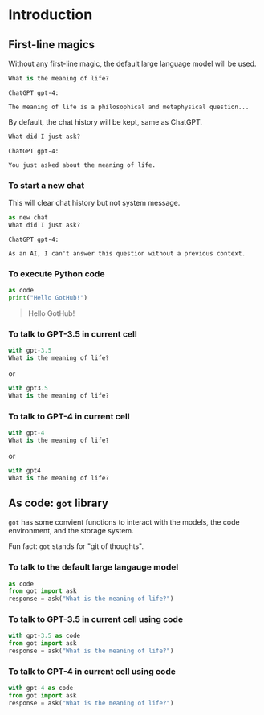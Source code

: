 # Introduction

## First-line magics

Without any first-line magic, the default large language model will be used.

```python
What is the meaning of life?
```

```
ChatGPT gpt-4:

The meaning of life is a philosophical and metaphysical question...
```

By default, the chat history will be kept, same as ChatGPT.

```python
What did I just ask?
```

```
ChatGPT gpt-4:

You just asked about the meaning of life.
```

### To start a new chat

This will clear chat history but not system message.

```python
as new chat
What did I just ask?
```

```
ChatGPT gpt-4:

As an AI, I can't answer this question without a previous context.
```

### To execute Python code

```python
as code
print("Hello GotHub!")
```

> Hello GotHub!

### To talk to GPT-3.5 in current cell

```python
with gpt-3.5
What is the meaning of life?
```

or

```python
with gpt3.5
What is the meaning of life?
```

### To talk to GPT-4 in current cell

```python
with gpt-4
What is the meaning of life?
```

or

```python
with gpt4
What is the meaning of life?
```

## As code: `got` library

`got` has some convient functions to interact with the models, the code environment,
and the storage system.

Fun fact: `got` stands for "git of thoughts".

### To talk to the default large langauge model

```python
as code
from got import ask
response = ask("What is the meaning of life?")
```

### To talk to GPT-3.5 in current cell using code

```python
with gpt-3.5 as code
from got import ask
response = ask("What is the meaning of life?")
```

### To talk to GPT-4 in current cell using code

```python
with gpt-4 as code
from got import ask
response = ask("What is the meaning of life?")
```
